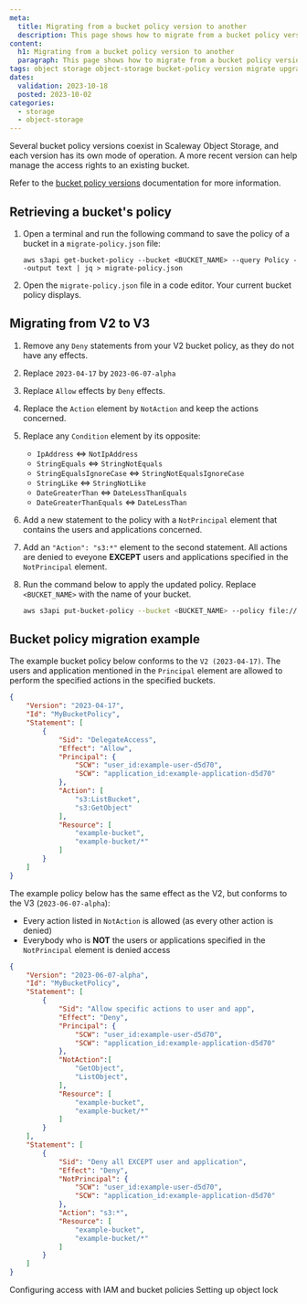 ```yaml
---
meta:
  title: Migrating from a bucket policy version to another
  description: This page shows how to migrate from a bucket policy version to a more recent one.
content:
  h1: Migrating from a bucket policy version to another
  paragraph: This page shows how to migrate from a bucket policy version to a more recent one.
tags: object storage object-storage bucket-policy version migrate upgrade
dates:
  validation: 2023-10-18
  posted: 2023-10-02
categories:
  - storage
  - object-storage
---
```


Several bucket policy versions coexist in Scaleway Object Storage, and each version has its own mode of operation. A more recent version can help manage the access rights to an existing bucket.

Refer to the [bucket policy versions](/storage/object/api-cli/bucket-policy/#bucket-policy-versions) documentation for more information.

## Retrieving a bucket's policy

1. Open a terminal and run the following command to save the policy of a bucket in a `migrate-policy.json` file:
    ```
    aws s3api get-bucket-policy --bucket <BUCKET_NAME> --query Policy --output text | jq > migrate-policy.json
    ```
2. Open the `migrate-policy.json` file in a code editor. Your current bucket policy displays.

## Migrating from V2 to V3

1. Remove any `Deny` statements from your V2 bucket policy, as they do not have any effects.

2. Replace `2023-04-17` by `2023-06-07-alpha`

3. Replace `Allow` effects by `Deny` effects.

4. Replace the `Action` element by `NotAction` and keep the actions concerned.

5. Replace any `Condition` element by its opposite:
    - `IpAddress` ⇔ `NotIpAddress`
    - `StringEquals` ⇔ `StringNotEquals`
    - `StringEqualsIgnoreCase` ⇔ `StringNotEqualsIgnoreCase`
    - `StringLike` ⇔ `StringNotLike`
    - `DateGreaterThan` ⇔ `DateLessThanEquals`
    - `DateGreaterThanEquals` ⇔ `DateLessThan`
6. Add a new statement to the policy with a `NotPrincipal` element that contains the users and applications concerned.

7. Add an `"Action": "s3:*"` element to the second statement. All actions are denied to eveyone **EXCEPT** users and applications specified in the `NotPrincipal` element.

8. Run the command below to apply the updated policy. Replace `<BUCKET_NAME>` with the name of your bucket.
    ```sh
    aws s3api put-bucket-policy --bucket <BUCKET_NAME> --policy file://migrate-policy.json
    ```
    <Macro id="important-bucket-policy" />

## Bucket policy migration example

The example bucket policy below conforms to the `V2 (2023-04-17)`. The users and application mentioned in the `Principal` element are allowed to perform the specified actions in the specified buckets.

```json
{
    "Version": "2023-04-17",
    "Id": "MyBucketPolicy",
    "Statement": [
        {
            "Sid": "DelegateAccess",
            "Effect": "Allow",
            "Principal": {
                "SCW": "user_id:example-user-d5d70",
                "SCW": "application_id:example-application-d5d70"
            },
            "Action": [
                "s3:ListBucket",
                "s3:GetObject"
            ],
            "Resource": [
                "example-bucket",
                "example-bucket/*"
            ]
        }
    ]
}
```

The example policy below has the same effect as the V2, but conforms to the V3 (`2023-06-07-alpha`):

- Every action listed in `NotAction` is allowed (as every other action is denied)
- Everybody who is **NOT** the users or applications specified in the `NotPrincipal` element is denied access
 
```json
{
    "Version": "2023-06-07-alpha",
    "Id": "MyBucketPolicy",
    "Statement": [
        {
            "Sid": "Allow specific actions to user and app",
            "Effect": "Deny",
            "Principal": {
                "SCW": "user_id:example-user-d5d70",
                "SCW": "application_id:example-application-d5d70"
            },
            "NotAction":[
                "GetObject",
                "ListObject",
            ],
            "Resource": [
                "example-bucket",
                "example-bucket/*"
            ]
        }
    ],
    "Statement": [
        {
            "Sid": "Deny all EXCEPT user and application",
            "Effect": "Deny",
            "NotPrincipal": {
                "SCW": "user_id:example-user-d5d70",
                "SCW": "application_id:example-application-d5d70"
            },
            "Action": "s3:*",
            "Resource": [
                "example-bucket",
                "example-bucket/*"
            ]
        }
    ]
}
```

<Navigation title="See Also">
    <PreviousButton to="/storage/object/api-cli/combining-iam-and-object-storage">Configuring access with IAM and bucket policies</PreviousButton>
  <NextButton to="/storage/object/api-cli/object-lock/">Setting up object lock</NextButton>
</Navigation>